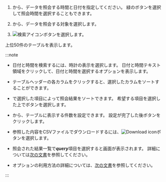 1. <Cmdname sid="time" className="uitext" />から、データを照会する時間と日付を指定してください。 緑のボタンを選択して照会時間を選択することもできます。

2. <Cmdname sid="instance" className="uitext" />から、データを照会する対象を選択します。

3. ![検索アイコン](/img/ico-btn-search.png)ボタンを選択します。

上位50件のテーブルを表示します。

:::note

- 日付と時間を検索するには、時計の表示を選択します。 日付と時間テキスト領域をクリックして、日付と時間を選択するオプションを表示します。

- テーブルヘッダーの各カラムをクリックすると、選択したカラムをソートすることができます。

- <Cmdname sid="TTL07772" className="uitext" />で選択した項目によって照会結果をソートできます。 希望する項目を選択した上で<LinkImage img="ico-btn-search.png" className="ico" />ボタンを選択します。

- <Cmdname sid="TTL07773" className="uitext" />から、テーブルに表示する件数を設定できます。 設定が完了した後<LinkImage img="ico-btn-search.png" className="ico" />ボタンをクリックします。

- 参照した内容をCSVファイルでダウンロードするには、![Download icon](/img/ico-download.svg)ボタンを選択します。

- 照会された結果一覧で***query***項目を選択すると<Cmdname sid="TTL06224" className="uitext" />画面が表示されます。 詳細については[次の文書](#query-details)を参照してください。

- <Cmdname sid="time" className="uitext" />オプションの利用方法の詳細については、[次の文書](usage-ui#timeselector)を参照してください。

:::
